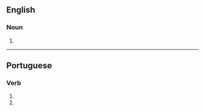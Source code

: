 ==English==

===Noun===
{{head|en|noun plural form}}

# {{plural of|reprove|lang=en}}

----

==Portuguese==

===Verb===
{{head|pt|verb form}}

# {{inflection of|reprovar||2|s|pres|subj|lang=pt}}
# {{inflection of|reprovar||2|s|negative|impr|lang=pt}}